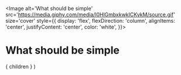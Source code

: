 
<Image
  alt='What should be simple'
  src='https://media.giphy.com/media/l0HlGmbxkwkICKykM/source.gif'
  size='cover'
  style={{
    display: 'flex',
    flexDirection: 'column',
    alignItems: 'center',
    justifyContent: 'center',
    color: 'white',
  }}>
  <h1>What should be simple</h1>
</Image>

  <Layout>
    { children }
  </Layout>
)
